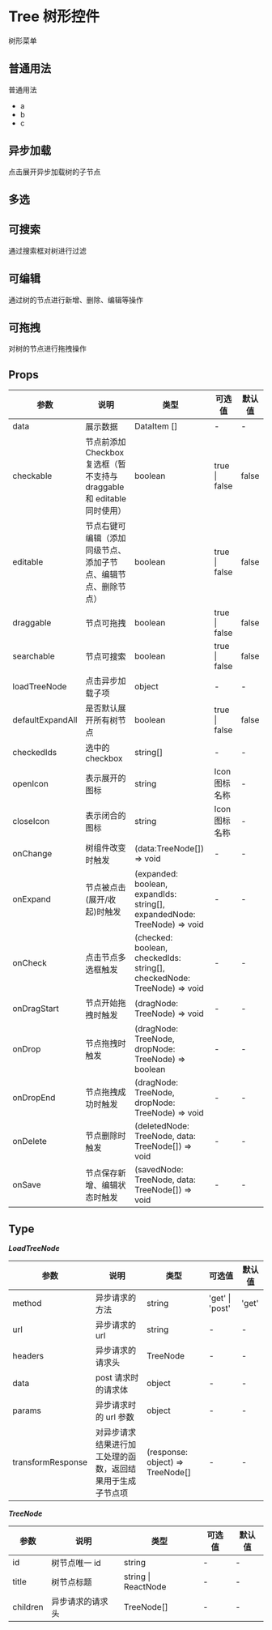 # Tree 树形控件

树形菜单

## 普通用法

普通用法

- a
- b
- c


<DemoNormal />

## 异步加载

点击展开异步加载树的子节点


<DemoAsync />

## 多选


<DemoMultiple />

## 可搜索

通过搜索框对树进行过滤


<DemoSearch />

## 可编辑

通过树的节点进行新增、删除、编辑等操作


<DemoEdit />

## 可拖拽

对树的节点进行拖拽操作


<DemoDrag />

## Props

| 参数             | 说明                                                                    | 类型                                                                     | 可选值        | 默认值 |
| ---------------- | ----------------------------------------------------------------------- | ------------------------------------------------------------------------ | ------------- | ------ |
| data             | 展示数据                                                                | DataItem []                                                              | -             | -      |
| checkable        | 节点前添加 Checkbox 复选框（暂不支持与 draggable 和 editable 同时使用） | boolean                                                                  | true \| false | false  |
| editable         | 节点右键可编辑（添加同级节点、添加子节点、编辑节点、删除节点）          | boolean                                                                  | true \| false | false  |
| draggable        | 节点可拖拽                                                              | boolean                                                                  | true \| false | false  |
| searchable       | 节点可搜索                                                              | boolean                                                                  | true \| false | false  |
| loadTreeNode     | 点击异步加载子项                                                        | object                                                                   | -             | -      |
| defaultExpandAll | 是否默认展开所有树节点                                                  | boolean                                                                  | true \| false | false  |
| checkedIds       | 选中的 checkbox                                                         | string[]                                                                 | -             | -      |
| openIcon         | 表示展开的图标                                                          | string                                                                   | Icon 图标名称 | -      |
| closeIcon        | 表示闭合的图标                                                          | string                                                                   | Icon 图标名称 | -      |
| onChange         | 树组件改变时触发                                                        | (data:TreeNode[]) => void                                                | -             | -      |
| onExpand         | 节点被点击(展开/收起)时触发                                             | (expanded: boolean, expandIds: string[], expandedNode: TreeNode) => void | -             | -      |
| onCheck          | 点击节点多选框触发                                                      | (checked: boolean, checkedIds: string[], checkedNode: TreeNode) => void  | -             | -      |
| onDragStart      | 节点开始拖拽时触发                                                      | (dragNode: TreeNode) => void                                             | -             | -      |
| onDrop           | 节点拖拽时触发                                                          | (dragNode: TreeNode, dropNode: TreeNode) => boolean                      | -             | -      |
| onDropEnd        | 节点拖拽成功时触发                                                      | (dragNode: TreeNode, dropNode: TreeNode) => void                         | -             | -      |
| onDelete         | 节点删除时触发                                                          | (deletedNode: TreeNode, data: TreeNode[]) => void                        | -             | -      |
| onSave           | 节点保存新增、编辑状态时触发                                            | (savedNode: TreeNode, data: TreeNode[]) => void                          | -             | -      |

## Type

**_LoadTreeNode_**

| 参数              | 说明                                                       | 类型                             | 可选值          | 默认值 |
| ----------------- | ---------------------------------------------------------- | -------------------------------- | --------------- | ------ |
| method            | 异步请求的方法                                             | string                           | 'get' \| 'post' | 'get'  |
| url               | 异步请求的 url                                             | string                           | -               | -      |
| headers           | 异步请求的请求头                                           | TreeNode                         | -               | -      |
| data              | post 请求时的请求体                                        | object                           | -               | -      |
| params            | 异步请求时的 url 参数                                      | object                           | -               | -      |
| transformResponse | 对异步请求结果进行加工处理的函数，返回结果用于生成子节点项 | (response: object) => TreeNode[] | -               | -      |

**_TreeNode_**

| 参数     | 说明             | 类型                | 可选值 | 默认值 |
| -------- | ---------------- | ------------------- | ------ | ------ |
| id       | 树节点唯一 id    | string              | -      | -      |
| title    | 树节点标题       | string \| ReactNode | -      | -      |
| children | 异步请求的请求头 | TreeNode[]          | -      | -      |
